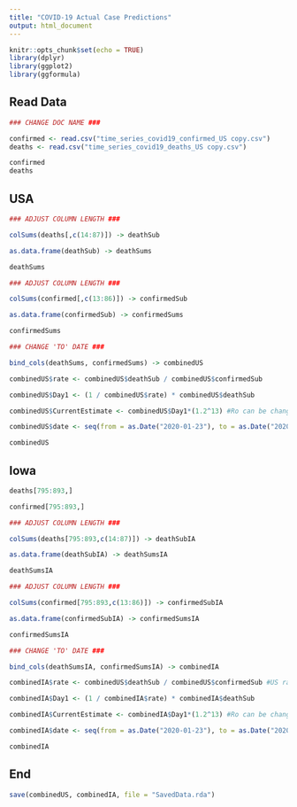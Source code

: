 ```yaml
---
title: "COVID-19 Actual Case Predictions"
output: html_document
---
```


```r
knitr::opts_chunk$set(echo = TRUE)
library(dplyr)
library(ggplot2)
library(ggformula)
```

## Read Data

```r

### CHANGE DOC NAME ###

confirmed <- read.csv("time_series_covid19_confirmed_US copy.csv")
deaths <- read.csv("time_series_covid19_deaths_US copy.csv")

confirmed
deaths

```

## USA

```r

### ADJUST COLUMN LENGTH ###

colSums(deaths[,c(14:87)]) -> deathSub

as.data.frame(deathSub) -> deathSums

deathSums

```

```r

### ADJUST COLUMN LENGTH ###

colSums(confirmed[,c(13:86)]) -> confirmedSub

as.data.frame(confirmedSub) -> confirmedSums

confirmedSums

```

```r

### CHANGE 'TO' DATE ###

bind_cols(deathSums, confirmedSums) -> combinedUS

combinedUS$rate <- combinedUS$deathSub / combinedUS$confirmedSub

combinedUS$Day1 <- (1 / combinedUS$rate) * combinedUS$deathSub

combinedUS$CurrentEstimate <- combinedUS$Day1*(1.2^13) #Ro can be changed

combinedUS$date <- seq(from = as.Date("2020-01-23"), to = as.Date("2020-04-05"), by = 'day')

combinedUS

```


## Iowa

```r
deaths[795:893,]

confirmed[795:893,]

```

```r

### ADJUST COLUMN LENGTH ###

colSums(deaths[795:893,c(14:87)]) -> deathSubIA

as.data.frame(deathSubIA) -> deathSumsIA

deathSumsIA

```

```r

### ADJUST COLUMN LENGTH ###

colSums(confirmed[795:893,c(13:86)]) -> confirmedSubIA

as.data.frame(confirmedSubIA) -> confirmedSumsIA

confirmedSumsIA

```

```r

### CHANGE 'TO' DATE ###

bind_cols(deathSumsIA, confirmedSumsIA) -> combinedIA

combinedIA$rate <- combinedUS$deathSub / combinedUS$confirmedSub #US rate

combinedIA$Day1 <- (1 / combinedIA$rate) * combinedIA$deathSub

combinedIA$CurrentEstimate <- combinedIA$Day1*(1.2^13) #Ro can be changed

combinedIA$date <- seq(from = as.Date("2020-01-23"), to = as.Date("2020-04-05"), by = 'day')

combinedIA

```



## End

```r
save(combinedUS, combinedIA, file = "SavedData.rda")
```

